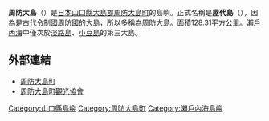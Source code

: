 {{japanese|japanese=周防大島|kana=すおうおおしま|romaji=Suō Ōshima}}
{{Location map
 |Japan
 |label=周防大島
 |lat_deg=33|lat_min=55
 |lon_deg=132|lon_min=16
 |position=left
 |width=250
 |float=right
 |caption=周防大島的位置
}}

'''周防大島'''（{{lang-ja|周防大島}}）是[[日本|日本]][[山口縣|山口縣]][[大島郡_(山口縣)|大島郡]][[周防大島町|周防大島町]]的島嶼。正式名稱是'''屋代島'''（{{lang|ja|屋代島}}），因為是古代[[令制國|令制國]][[周防國|周防國]]的大島，所以多稱為周防大島。面積128.31平方公里。[[瀨戶內海|瀨戶內海]]中僅次於[[淡路島|淡路島]]、[[小豆島_(日本)|小豆島]]的第三大島。

==外部連結==
*[https://web.archive.org/web/20100201100337/http://www.town.suo-oshima.lg.jp/ 周防大島町]
*[http://www.suo-oshima-kanko.net/ 周防大島町觀光協會]{{Wayback|url=http://www.suo-oshima-kanko.net/ |date=20201216004834 }}

{{DEFAULTSORT:Suo Ooshima}}

[[Category:山口縣島嶼|Category:山口縣島嶼]]
[[Category:周防大島町|Category:周防大島町]]
[[Category:瀨戶內海島嶼|Category:瀨戶內海島嶼]]